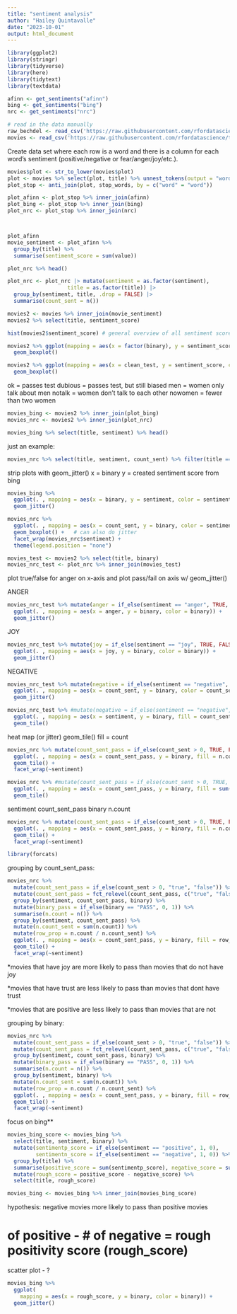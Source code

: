 ```yaml
---
title: "sentiment analysis"
author: "Hailey Quintavalle"
date: "2023-10-01"
output: html_document
---
```



```r
library(ggplot2)
library(stringr)
library(tidyverse)
library(here)
library(tidytext)
library(textdata)
```


```r
afinn <- get_sentiments("afinn")
bing <- get_sentiments("bing")
nrc <- get_sentiments("nrc")
```

```r
# read in the data manually
raw_bechdel <- read_csv('https://raw.githubusercontent.com/rfordatascience/tidytuesday/master/data/2021/2021-03-09/raw_bechdel.csv')
movies <- read_csv('https://raw.githubusercontent.com/rfordatascience/tidytuesday/master/data/2021/2021-03-09/movies.csv')
```

Create data set where each row is a word and there is a column for each word's sentiment (positive/negative or fear/anger/joy/etc.).

```r
movies$plot <- str_to_lower(movies$plot)
plot <- movies %>% select(plot, title) %>% unnest_tokens(output = "word", input = "plot")
plot_stop <- anti_join(plot, stop_words, by = c("word" = "word"))
```



```r
plot_afinn <- plot_stop %>% inner_join(afinn)
plot_bing <- plot_stop %>% inner_join(bing)
plot_nrc <- plot_stop %>% inner_join(nrc)



plot_afinn
movie_sentiment <- plot_afinn %>% 
  group_by(title) %>%
  summarise(sentiment_score = sum(value))

plot_nrc %>% head()

plot_nrc <- plot_nrc |> mutate(sentiment = as.factor(sentiment),
                   title = as.factor(title)) |>
  group_by(sentiment, title, .drop = FALSE) |>
  summarise(count_sent = n())
```


```r
movies2 <- movies %>% inner_join(movie_sentiment)
movies2 %>% select(title, sentiment_score)
```

```r
hist(movies2$sentiment_score) # general overview of all sentiment scores
```

```r
movies2 %>% ggplot(mapping = aes(x = factor(binary), y = sentiment_score)) +
  geom_boxplot()
```

```r
movies2 %>% ggplot(mapping = aes(x = clean_test, y = sentiment_score, color = clean_test)) +
  geom_boxplot()
```

ok = passes test
dubious = passes test, but still biased
men = women only talk about men
notalk = women don't talk to each other
nowomen = fewer than two women

```r
movies_bing <- movies2 %>% inner_join(plot_bing)
movies_nrc <- movies2 %>% inner_join(plot_nrc) 
```

```r
movies_bing %>% select(title, sentiment) %>% head()
```

just an example:
```r
movies_nrc %>% select(title, sentiment, count_sent) %>% filter(title == "Grown Ups 2")
```




strip plots with geom_jitter()
x = binary
y = created sentiment score from bing
```r
movies_bing %>%
  ggplot(. , mapping = aes(x = binary, y = sentiment, color = sentiment)) +
  geom_jitter()
```




```r
movies_nrc %>%
  ggplot(. , mapping = aes(x = count_sent, y = binary, color = sentiment)) +
  geom_boxplot() +   # can also do jitter
  facet_wrap(movies_nrc$sentiment) +
  theme(legend.position = "none")
```

```r
movies_test <- movies2 %>% select(title, binary)
movies_nrc_test <- plot_nrc %>% inner_join(movies_test) 
```


plot true/false for anger on x-axis and plot pass/fail on axis w/ geom_jitter()

ANGER
```r
movies_nrc_test %>% mutate(anger = if_else(sentiment == "anger", TRUE, FALSE)) %>%
  ggplot(. , mapping = aes(x = anger, y = binary, color = binary)) +
  geom_jitter()
```

JOY
```r
movies_nrc_test %>% mutate(joy = if_else(sentiment == "joy", TRUE, FALSE)) %>%
  ggplot(. , mapping = aes(x = joy, y = binary, color = binary)) +
  geom_jitter()
```


NEGATIVE
```r
movies_nrc_test %>% mutate(negative = if_else(sentiment == "negative", TRUE, FALSE)) %>%
  ggplot(. , mapping = aes(x = count_sent, y = binary, color = count_sent)) +
  geom_jitter()
```



```r
movies_nrc_test %>% #mutate(negative = if_else(sentiment == "negative", TRUE, FALSE)) %>%
  ggplot(. , mapping = aes(x = sentiment, y = binary, fill = count_sent)) +
  geom_tile()
```

heat map (or jitter)
geom_tile()
fill = count


```r
movies_nrc %>% mutate(count_sent_pass = if_else(count_sent > 0, TRUE, FALSE)) %>% group_by(sentiment, count_sent_pass, binary) %>% summarise(n.count = n()) %>%
  ggplot(. , mapping = aes(x = count_sent_pass, y = binary, fill = n.count)) +
  geom_tile() +
  facet_wrap(~sentiment)
```



```r
movies_nrc %>% #mutate(count_sent_pass = if_else(count_sent > 0, TRUE, FALSE)) %>%
  ggplot(. , mapping = aes(x = count_sent_pass, y = binary, fill = sum())) +
  geom_tile()
```


sentiment
count_sent_pass
binary
n.count


```r
movies_nrc %>% mutate(count_sent_pass = if_else(count_sent > 0, TRUE, FALSE)) %>% group_by(sentiment, count_sent_pass, binary) %>% summarise(n.count = n()) %>% mutate(row_prop = n.count/)
  ggplot(. , mapping = aes(x = count_sent_pass, y = binary, fill = n.count)) +
  geom_tile() +
  facet_wrap(~sentiment)
```

```r
library(forcats)
```


grouping by count_sent_pass:
```r
movies_nrc %>% 
  mutate(count_sent_pass = if_else(count_sent > 0, "true", "false")) %>% 
  mutate(count_sent_pass = fct_relevel(count_sent_pass, c("true", "false"))) %>%
  group_by(sentiment, count_sent_pass, binary) %>% 
  mutate(binary_pass = if_else(binary == "PASS", 0, 1)) %>%
  summarise(n.count = n()) %>% 
  group_by(sentiment, count_sent_pass) %>%
  mutate(n.count_sent = sum(n.count)) %>%
  mutate(row_prop = n.count / n.count_sent) %>%
  ggplot(. , mapping = aes(x = count_sent_pass, y = binary, fill = row_prop)) +
  geom_tile() +
  facet_wrap(~sentiment)
```

*movies that have joy are more likely to pass than movies that do not have joy

*movies that have trust are less likely to pass than movies that dont have trust

*movies that are positive are less likely to pass than movies that are not





grouping by binary:
```r
movies_nrc %>% 
  mutate(count_sent_pass = if_else(count_sent > 0, "true", "false")) %>% 
  mutate(count_sent_pass = fct_relevel(count_sent_pass, c("true", "false"))) %>%
  group_by(sentiment, count_sent_pass, binary) %>% 
  mutate(binary_pass = if_else(binary == "PASS", 0, 1)) %>%
  summarise(n.count = n()) %>% 
  group_by(sentiment, binary) %>%
  mutate(n.count_sent = sum(n.count)) %>%
  mutate(row_prop = n.count / n.count_sent) %>%
  ggplot(. , mapping = aes(x = count_sent_pass, y = binary, fill = row_prop)) +
  geom_tile() +
  facet_wrap(~sentiment)
```


focus on bing**
```r
movies_bing_score <- movies_bing %>% 
  select(title, sentiment, binary) %>% 
  mutate(sentimentp_score = if_else(sentiment == "positive", 1, 0),
         sentimentn_score = if_else(sentiment == "negative", 1, 0)) %>% 
  group_by(title) %>% 
  summarise(positive_score = sum(sentimentp_score), negative_score = sum(sentimentn_score)) %>%
  mutate(rough_score = positive_score - negative_score) %>%
  select(title, rough_score)

movies_bing <- movies_bing %>% inner_join(movies_bing_score)
```


hypothesis: negative movies more likely to pass than positive movies

# of positive - # of negative = rough positivity score (rough_score)

scatter plot - ?


```r
movies_bing %>% 
  ggplot(
    mapping = aes(x = rough_score, y = binary, color = binary)) + 
  geom_jitter()
```

















